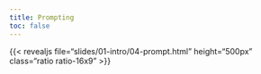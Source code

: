 ```yaml
---
title: Prompting
toc: false
---
```


:::{.column-page-inset-right}

{{< revealjs file="slides/01-intro/04-prompt.html" height="500px" class="ratio ratio-16x9" >}}

:::
